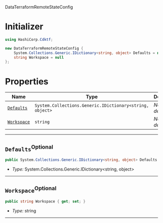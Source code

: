  DataTerraformRemoteStateConfig <a name="DataTerraformRemoteStateConfig" id="cdktf.DataTerraformRemoteStateConfig"></a>

# Initializer <a name="Initializer" id="cdktf.DataTerraformRemoteStateConfig.Initializer"></a>

```csharp
using HashiCorp.Cdktf;

new DataTerraformRemoteStateConfig {
    System.Collections.Generic.IDictionary<string, object> Defaults = null,
    string Workspace = null
};
```

# Properties <a name="Properties" id="Properties"></a>

| **Name** | **Type** | **Description** |
| --- | --- | --- |
| <code><a href="#cdktf.DataTerraformRemoteStateConfig.property.defaults">Defaults</a></code> | <code>System.Collections.Generic.IDictionary<string, object></code> | *No description.* |
| <code><a href="#cdktf.DataTerraformRemoteStateConfig.property.workspace">Workspace</a></code> | <code>string</code> | *No description.* |

---

## `Defaults`<sup>Optional</sup> <a name="Defaults" id="cdktf.DataTerraformRemoteStateConfig.property.defaults"></a>

```csharp
public System.Collections.Generic.IDictionary<string, object> Defaults { get; set; }
```

- *Type:* System.Collections.Generic.IDictionary<string, object>

---

## `Workspace`<sup>Optional</sup> <a name="Workspace" id="cdktf.DataTerraformRemoteStateConfig.property.workspace"></a>

```csharp
public string Workspace { get; set; }
```

- *Type:* string

---
